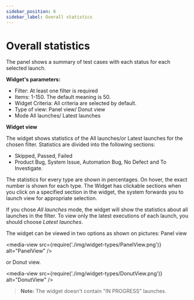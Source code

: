 ```yaml
---
sidebar_position: 6
sidebar_label: Overall statistics
---
```


# Overall statistics

The panel shows a summary of test cases with each status for each selected launch.

**Widget's parameters:**

- Filter: At least one filter is required
- Items: 1-150. The default meaning is 50.
- Widget Criteria: All criteria are selected by default.
- Type of view: Panel view/ Donut view
- Mode All launches/ Latest launches


**Widget view**

The widget shows statistics of the All launches/or Latest launches for the chosen filter. Statistics are divided into the following sections:
-    Skipped, Passed, Failed
-    Product Bug, System Issue, Automation Bug, No Defect and To Investigate.

The statistics for every type are shown in percentages. On hover, the exact number is shown for each type.
The Widget has clickable sections when you click on a specified section in the widget, the system forwards you to launch view for appropriate selection.

If you chose *All launches* mode, the widget will show the statistics about all launches in the filter. To view only the latest executions of each launch, you should choose *Latest launches*.

The widget can be viewed in two options as shown on pictures: Panel view

<media-view src={require('./img/widget-types/PanelView.png')} alt="PanelView" />

or Donut view.

<media-view src={require('./img/widget-types/DonutView.png')} alt="DonutView" />

>**Note:**
The widget doesn't contain "IN PROGRESS" launches.